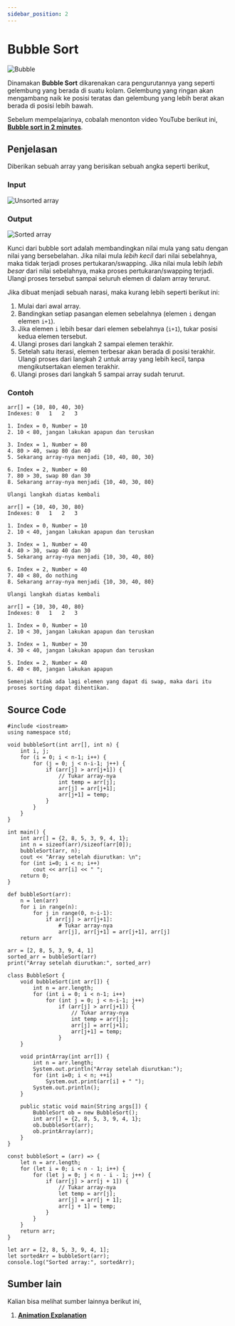 ```yaml
---
sidebar_position: 2
---
```


# Bubble Sort

![Bubble](../../../static/img/bubble.png)

Dinamakan **Bubble Sort** dikarenakan cara pengurutannya yang seperti gelembung yang berada di suatu kolam. Gelembung yang ringan akan mengambang naik ke posisi teratas dan gelembung yang lebih berat akan berada di posisi lebih bawah.

Sebelum mempelajarinya, cobalah menonton video YouTube berikut ini, [**Bubble sort in 2 minutes**](https://www.youtube.com/watch?v=xli_FI7CuzA).

## Penjelasan

Diberikan sebuah array yang berisikan sebuah angka seperti berikut,

### Input

![Unsorted array](../../../static/img/unsorted-array.png)

### Output

![Sorted array](../../../static/img/sorted-array.png)

Kunci dari bubble sort adalah membandingkan nilai mula yang satu dengan nilai yang bersebelahan. Jika nilai mula _lebih kecil_ dari nilai sebelahnya, maka tidak terjadi proses pertukaran/swapping. Jika nilai mula lebih _lebih besar_ dari nilai sebelahnya, maka proses pertukaran/swapping terjadi. Ulangi proses tersebut sampai seluruh elemen di dalam array terurut.

Jika dibuat menjadi sebuah narasi, maka kurang lebih seperti berikut ini:

1. Mulai dari awal array.
2. Bandingkan setiap pasangan elemen sebelahnya (elemen `i` dengan elemen `i+1`).
3. Jika elemen `i` lebih besar dari elemen sebelahnya (`i+1`), tukar posisi kedua elemen tersebut.
4. Ulangi proses dari langkah 2 sampai elemen terakhir.
5. Setelah satu iterasi, elemen terbesar akan berada di posisi terakhir. Ulangi proses dari langkah 2 untuk array yang lebih kecil, tanpa mengikutsertakan elemen terakhir.
6. Ulangi proses dari langkah 5 sampai array sudah terurut.

### Contoh

```
arr[] = {10, 80, 40, 30}
Indexes: 0   1   2   3

1. Index = 0, Number = 10
2. 10 < 80, jangan lakukan apapun dan teruskan

3. Index = 1, Number = 80
4. 80 > 40, swap 80 dan 40
5. Sekarang array-nya menjadi {10, 40, 80, 30}

6. Index = 2, Number = 80
7. 80 > 30, swap 80 dan 30
8. Sekarang array-nya menjadi {10, 40, 30, 80}

Ulangi langkah diatas kembali

arr[] = {10, 40, 30, 80}
Indexes: 0   1   2   3

1. Index = 0, Number = 10
2. 10 < 40, jangan lakukan apapun dan teruskan

3. Index = 1, Number = 40
4. 40 > 30, swap 40 dan 30
5. Sekarang array-nya menjadi {10, 30, 40, 80}

6. Index = 2, Number = 40
7. 40 < 80, do nothing
8. Sekarang array-nya menjadi {10, 30, 40, 80}

Ulangi langkah diatas kembali

arr[] = {10, 30, 40, 80}
Indexes: 0   1   2   3

1. Index = 0, Number = 10
2. 10 < 30, jangan lakukan apapun dan teruskan

3. Index = 1, Number = 30
4. 30 < 40, jangan lakukan apapun dan teruskan

5. Index = 2, Number = 40
6. 40 < 80, jangan lakukan apapun

Semenjak tidak ada lagi elemen yang dapat di swap, maka dari itu proses sorting dapat dihentikan.
```

## Source Code


<Tabs>
  <TabItem value="cpp" label="C++" default>

    #include <iostream>
    using namespace std;

    void bubbleSort(int arr[], int n) {
        int i, j;
        for (i = 0; i < n-1; i++) {
            for (j = 0; j < n-i-1; j++) {
                if (arr[j] > arr[j+1]) {
                    // Tukar array-nya
                    int temp = arr[j];
                    arr[j] = arr[j+1];
                    arr[j+1] = temp;
                }
            }
        }
    }

    int main() {
        int arr[] = {2, 8, 5, 3, 9, 4, 1};
        int n = sizeof(arr)/sizeof(arr[0]);
        bubbleSort(arr, n);
        cout << "Array setelah diurutkan: \n";
        for (int i=0; i < n; i++)
            cout << arr[i] << " ";
        return 0;
    }

  </TabItem>
  <TabItem value="python" label="Python" default>

    def bubbleSort(arr):
        n = len(arr)
        for i in range(n):
            for j in range(0, n-i-1):
                if arr[j] > arr[j+1]:
                    # Tukar array-nya
                    arr[j], arr[j+1] = arr[j+1], arr[j]
        return arr

    arr = [2, 8, 5, 3, 9, 4, 1]
    sorted_arr = bubbleSort(arr)
    print("Array setelah diurutkan:", sorted_arr)

  </TabItem>
  <TabItem value="java" label="Java" default>

    class BubbleSort {
        void bubbleSort(int arr[]) {
            int n = arr.length;
            for (int i = 0; i < n-1; i++)
                for (int j = 0; j < n-i-1; j++)
                    if (arr[j] > arr[j+1]) {
                        // Tukar array-nya
                        int temp = arr[j];
                        arr[j] = arr[j+1];
                        arr[j+1] = temp;
                    }
        }

        void printArray(int arr[]) {
            int n = arr.length;
            System.out.println("Array setelah diurutkan:");
            for (int i=0; i < n; ++i)
                System.out.print(arr[i] + " ");
            System.out.println();
        }

        public static void main(String args[]) {
            BubbleSort ob = new BubbleSort();
            int arr[] = {2, 8, 5, 3, 9, 4, 1};
            ob.bubbleSort(arr);
            ob.printArray(arr);
        }
    }

  </TabItem>
  <TabItem value="js" label="JavaScript" default>

    const bubbleSort = (arr) => {
        let n = arr.length;
        for (let i = 0; i < n - 1; i++) {
            for (let j = 0; j < n - i - 1; j++) {
                if (arr[j] > arr[j + 1]) {
                    // Tukar array-nya
                    let temp = arr[j];
                    arr[j] = arr[j + 1];
                    arr[j + 1] = temp;
                }
            }
        }
        return arr;
    }

    let arr = [2, 8, 5, 3, 9, 4, 1];
    let sortedArr = bubbleSort(arr);
    console.log("Sorted array:", sortedArr);

  </TabItem>
</Tabs>

## Sumber lain

Kalian bisa melihat sumber lainnya berikut ini,

1. [**Animation Explanation**](https://boardhub.github.io/tute/?wd=bubbleSortAlgo2)
